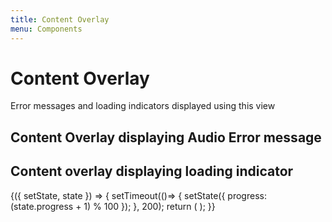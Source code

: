 ```yaml
---
title: Content Overlay
menu: Components
---
```



# Content Overlay 
Error messages and loading indicators displayed using this view

<Props of={ContentOverlay} />

## Content Overlay displaying Audio Error message
<Playground>
  <div style={{width: '100%', height: 500, position: 'relative' }}>
    <ContentOverlay error={{ code: 1, description: ERROR_CODES.MEDIA_ERR_SRC_NOT_SUPPORTED }} audioUrl={'http://exaple.com/mp.free'} isLoaded={true} />
  </div>
</Playground>

## Content overlay displaying loading indicator
<Playground>
  <div style={{width: '100%', height: 500, position: 'relative' }}>
    <Component initialState={{ progress: 0 }}>
      {({ setState, state }) => {
        setTimeout(()=> {
            setState({ progress: (state.progress + 1) % 100 });
        }, 200);
        return (
            <ContentOverlay error={{code:0, description: null}} isLoaded={false} loadingPercent={state.progress}/>
        );
      }}
    </Component>
  </div>
</Playground>
